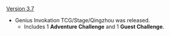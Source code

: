 {{Change History/Header}}
[[Version 3.7]]
* Genius Invokation TCG/Stage/Qingzhou was released.
** Includes 1 '''Adventure Challenge''' and 1 '''Guest Challenge'''.
